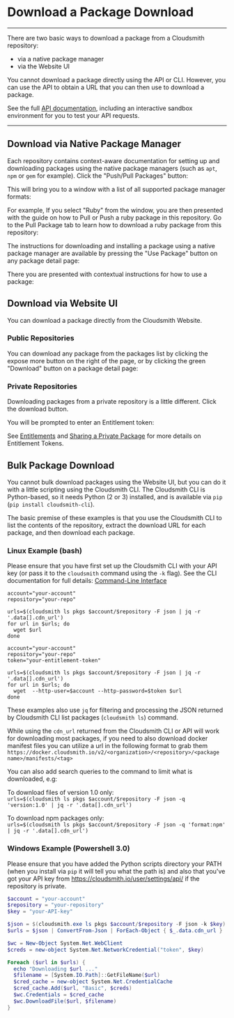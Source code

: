 
# Download a Package Download

---
There are two basic ways to download a package from a Cloudsmith repository: 

- via a native package manager
- via the Website UI

You cannot download a package directly using the API or CLI. However, you can use the API to obtain a URL that you can then use to download a package.

See the full [API documentation](https://api-prd.cloudsmith.io/v1/#/packages), including an interactive sandbox environment for you to test your API requests. 

***

## Download via Native Package Manager

Each repository contains context-aware documentation for setting up and downloading packages using the native package managers (such as `apt`, `npm` or `gem` for example).  Click the "Push/Pull Packages" button:

<BlockImage src={img1eca8f945afbcbd0def68f670005c0a0c1dbcc07f84f6c019ec019c91fdcaf07_Screenshot_2024_10_18_at_17_19_55} alt="Select to Push/Pull a package"></BlockImage>


This will bring you to a window with a list of all supported package manager formats:

<BlockImage src={imged2f3d085992aca572174bc5cb25082dbb0238fcbdc4e63733e84f6a6005035e_Screenshot_2024_10_18_at_17_33_23} alt="Setup guides for native package managers"></BlockImage>

For example, If you select "Ruby" from the window, you are then presented with the guide on how to Pull or Push a ruby package in this repository. Go to the Pull Package tab to learn how to download a ruby package from this repository: 

<BlockImage src={img50562fd781c105269f60131b2e591d7c6e3831a7014665fc83fe09f3b7644576_Screenshot_2024_10_18_at_17_35_26} alt="Setup guide for Ruby packages"></BlockImage>

The instructions for downloading and installing a package using a native package manager are available by pressing the  "Use Package" button on any package detail page: 

<BlockImage src={img7334dd0d345475a864276c376a8b42bcc363fac0e86241bc9771edd90b01b374_Screenshot_2024_10_18_at_17_41_26} alt="Setup Tab on Package Detail page"></BlockImage>

There you are presented with contextual instructions for how to use a package:

<BlockImage src={img28159e2cca9d71bd9e49fdabc2838cbcdec26ee290e7498cc5177fafd8e8190e_Screenshot_2024_10_18_at_17_57_56} alt="nstructions for using a package"></BlockImage>


## Download via Website UI

You can download a package directly from the Cloudsmith Website. 

### Public Repositories

You can download any package from the packages list by clicking the expose more button on the right of the page, or by clicking the green "Download" button on a package detail page:

<BlockImage src={img0a981bf89e760e965b64dd6a374fb30649f92babb75bc30b1d2a5b7559ee5f57_Screenshot_2024_10_18_at_18_03_30} alt="Download buttons on packages list (public repository)"></BlockImage>

<BlockImage src={imge1736e4e23c209e12d71d086223a665164c1d4dd733af34e0e72a71ef65d1ba3_Screenshot_2024_10_18_at_21_34_03} alt="Download button on package detail page (public repository)"></BlockImage>

### Private Repositories

Downloading packages from a private repository is a little different. Click the download button.

<BlockImage src={imga82fde152f3f2e23d292ee0c2128fb81f5cb6313034d26ca7f86efe2f4e2dd45_Screenshot_2024_10_18_at_21_38_15} alt="Download buttons on repository packages list (private repository)"></BlockImage>

You will be prompted to enter an Entitlement token:

<BlockImage src={img73d6a1bab060a26c5b9b9c9a9d83591ad9fd64e0e58ef49aa529b71f6a7b4373_Screenshot_2024_10_18_at_21_51_37} alt="Download buttons on repository packages list (private repository)"></BlockImage>

See [Entitlements](/distributing-your-software/entitlement-tokens) and [Sharing a Private Package](/artifact-management/sharing-a-private-package) for more details on Entitlement Tokens.

## Bulk Package Download

You cannot bulk download packages using the Website UI, but you can do it with a little scripting using the Cloudsmith CLI. The Cloudsmith CLI is Python-based, so it needs Python (2 or 3) installed, and is available via `pip` (`pip install cloudsmith-cli`).

The basic premise of these examples is that you use the Cloudsmith CLI to list the contents of the repository, extract the download URL for each package, and then download each package.

### Linux Example (bash)

Please ensure that you have first set up the Cloudsmith CLI with your API key (or pass it to the `cloudsmith` command using the `-k` flag). See the CLI documentation for full details: [Command-Line Interface](/getting-started/cli) 

```shell Public Repository
account="your-account"
repository="your-repo"

urls=$(cloudsmith ls pkgs $account/$repository -F json | jq -r '.data[].cdn_url')
for url in $urls; do
  wget $url
done
```
```shell Private Repository
account="your-account"
repository="your-repo"
token="your-entitlement-token"

urls=$(cloudsmith ls pkgs $account/$repository -F json | jq -r '.data[].cdn_url')
for url in $urls; do
  wget  --http-user=$account --http-password=$token $url
done
```

These examples also use `jq` for filtering and processing the JSON returned by Cloudsmith CLI list packages (`cloudsmith ls`) command. 

While using the `cdn_url` returned from the Cloudsmith CLI or API will work for downloading most packages, if you need to also download docker manifest files you can utilize a url in the following format to grab them  
`https://docker.cloudsmith.io/v2/<organization>/<repository>/<package name>/manifests/<tag>`

You can also add search queries to the command to limit what is downloaded, e.g:

To download files of version 1.0 only:  
`urls=$(cloudsmith ls pkgs $account/$repository -F json -q 'version:1.0' | jq -r '.data[].cdn_url')`

To download npm packages only:  
`urls=$(cloudsmith ls pkgs $account/$repository -F json -q 'format:npm' | jq -r '.data[].cdn_url')`

### Windows Example (Powershell 3.0)

Please ensure that you have added the Python scripts directory your PATH (when you install via `pip` it will tell you what the path is) and also that you've got your API key from https://cloudsmith.io/user/settings/api/ if the repository is private.

```powershell
$account = "your-account"
$repository = "your-repository"
$key = "your-API-key"

$json = $(cloudsmith.exe ls pkgs $account/$repository -F json -k $key)
$urls = $json | ConvertFrom-Json | ForEach-Object { $_.data.cdn_url }

$wc = New-Object System.Net.WebClient
$creds = new-object System.Net.NetworkCredential("token", $key)

Foreach ($url in $urls) {
  echo "Downloading $url ..."
  $filename = [System.IO.Path]::GetFileName($url)
  $cred_cache = new-object System.Net.CredentialCache
  $cred_cache.Add($url, "Basic", $creds)
  $wc.Credentials = $cred_cache
  $wc.DownloadFile($url, $filename)
}
```
